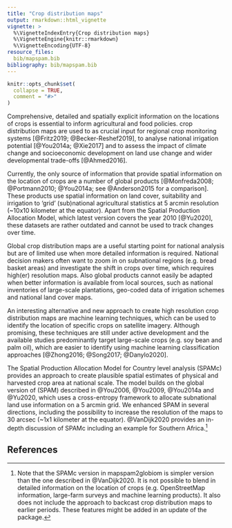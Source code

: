 ```yaml
---
title: "Crop distribution maps"
output: rmarkdown::html_vignette
vignette: >
  %\VignetteIndexEntry{Crop distribution maps}
  %\VignetteEngine{knitr::rmarkdown}
  %\VignetteEncoding{UTF-8}
resource_files:
  bib/mapspam.bib
bibliography: bib/mapspam.bib
---
```


```r
knitr::opts_chunk$set(
  collapse = TRUE,
  comment = "#>"
)
```

Comprehensive, detailed and spatially explicit information on the locations of crops is essential to inform agricultural and food policies. crop distribution maps are used to as crucial input for regional crop monitoring systems [@Fritz2019; @Becker-Reshef2019], to analyse national irrigation potential [@You2014a; @Xie2017] and to assess the impact of climate change and socioeconomic development on land use change and wider developmental trade-offs [@Ahmed2016].

Currently, the only source of information that provide spatial information on the location of crops are a number of global products [@Monfreda2008; @Portmann2010; @You2014a; see @Anderson2015 for a comparison]. These products use spatial information on land cover, suitability and irrigation to 'grid' (sub)national agricultural statistics at 5 arcmin resolution (~10x10 kilometer at the equator). Apart from the Spatial Production Allocation Model, which latest version covers the year 2010 [@Yu2020], these datasets are rather outdated and cannot be used to track changes over time.

Global crop distribution maps are a useful starting point for national analysis but are of limited use when more detailed information is required. National decision makers often want to zoom in on subnational regions (e.g. bread basket areas) and investigate the shift in crops over time, which requires high(er) resolution maps. Also global products cannot easily be adapted when better information is available from local sources, such as national inventories of large-scale plantations, geo-coded data of irrigation schemes and national land cover maps. 

An interesting alternative and new approach to create high resolution crop distribution maps are machine learning techniques, which can be used to identify the location of specific crops on satellite imagery. Although promising, these techniques are still under active development and the available studies predominantly target large-scale crops (e.g. soy bean and palm oil), which are easier to identify using machine learning classification approaches [@Zhong2016; @Song2017; @Danylo2020]. 

The Spatial Production Allocation Model for Country level analysis (SPAMc) provides an approach to create plausible spatial estimates of physical and harvested crop area at national scale. The model builds on the global version of (SPAM) described in @You2006, @You2009, @You2014a and @Yu2020, which uses a cross-entropy framework to allocate subnational land use information on a 5 arcmin  grid. We enhanced SPAM in several directions, including the possibility to increase the resolution of the maps to 30 arcsec (~1x1 kilometer at the equator). @VanDijk2020 provides an in-depth discussion of SPAMc including an example for Southern Africa.^[Note that the SPAMc version in mapspam2globiom is simpler version than the one described in @VanDijk2020. It is not possible to blend in detailed information on the location of crops (e.g. OpenStreetMap information, large-farm surveys and machine learning products). It also does not include the approach to backcast crop distribution maps to earlier periods. These features might be added in an update of the package.]
  

## References
